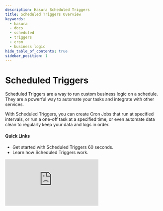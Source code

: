 ```yaml
---
description: Hasura Scheduled Triggers
title: Scheduled Triggers Overview
keywords:
  - hasura
  - docs
  - scheduled
  - triggers
  - cron
  - business logic
hide_table_of_contents: true
sidebar_position: 1
---
```



# <ScheduledTriggers /> Scheduled Triggers

<div className="overview-header">
  <div className="overview-text">
    <p>
      Scheduled Triggers are a way to run custom business logic on a schedule. They are a powerful way to automate your
      tasks and integrate with other services.
    </p>
    <p>
      With Scheduled Triggers, you can create Cron Jobs that run at specified intervals, or run a one-off task at a
      specified time, or even automate data clean to regularly keep your data and logs in order.
    </p>
    <h4>Quick Links</h4>
    <ul>
      <li>
        <VersionedLink to="/scheduled-triggers/quickstart/">
          Get started with Scheduled Triggers 60 seconds.
        </VersionedLink>
      </li>
      <li>
        <VersionedLink to="/scheduled-triggers/how-it-works/">Learn how Scheduled Triggers work.</VersionedLink>
      </li>
    </ul>
  </div>
  <iframe
    src="https://www.youtube.com/embed/dQXLDGO50hE"
    frameborder="0"
    allow="accelerometer; autoplay; encrypted-media; gyroscope; picture-in-picture"
    allowFullScreen
  />
</div>

<Thumbnail
  src="/img/scheduled-triggers/scheduled-trigger-arch.png"
  alt="Hasura Scheduled Trigger architecture"
  className="no-shadow overview-img"
/>

## Using Scheduled Triggers

<div className="overview-gallery">
  <VersionedLink to="/scheduled-triggers/create-cron-trigger/">
    <div className="card">
      <h3>Cron Triggers</h3>
      <p>Create a Cron Trigger to run custom business logic at a specified interval.</p>
    </div>
  </VersionedLink>
  <VersionedLink to="/scheduled-triggers/create-one-off-scheduled-event/">
    <div className="card">
      <h3>One-off Scheduled Events</h3>
      <p>Create a one-off scheduled event to run custom business logic at a specified time.</p>
    </div>
  </VersionedLink>
  <VersionedLink to="/scheduled-triggers/clean-up/">
    <div className="card">
      <h3>Clean up</h3>
      <p>Purge your data and keep your logs tidy.</p>
    </div>
  </VersionedLink>
</div>
